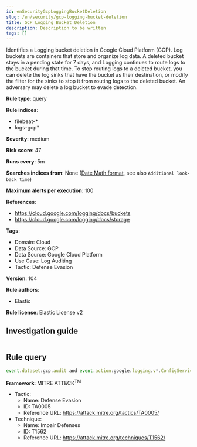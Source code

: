 ```yaml
---
id: enSecurityGcpLoggingBucketDeletion
slug: /en/security/gcp-logging-bucket-deletion
title: GCP Logging Bucket Deletion
description: Description to be written
tags: []
---
```


<div id="gcp-logging-bucket-deletion"></div>

Identifies a Logging bucket deletion in Google Cloud Platform (GCP). Log buckets are containers that store and organize log data. A deleted bucket stays in a pending state for 7 days, and Logging continues to route logs to the bucket during that time. To stop routing logs to a deleted bucket, you can delete the log sinks that have the bucket as their destination, or modify the filter for the sinks to stop it from routing logs to the deleted bucket. An adversary may delete a log bucket to evade detection.

**Rule type**: query

**Rule indices**: 

* filebeat-*
* logs-gcp*

**Severity**: medium

**Risk score**: 47

**Runs every**: 5m

**Searches indices from**: None ([Date Math format](((ref))/common-options.html#date-math), see also <DocLink id="enSecurityRulesUiCreate" section="set-the-rules-schedule">`Additional look-back time`</DocLink>)

**Maximum alerts per execution**: 100

**References**: 

* https://cloud.google.com/logging/docs/buckets
* https://cloud.google.com/logging/docs/storage

**Tags**: 

* Domain: Cloud
* Data Source: GCP
* Data Source: Google Cloud Platform
* Use Case: Log Auditing
* Tactic: Defense Evasion

**Version**: 104

**Rule authors**: 

* Elastic

**Rule license**: Elastic License v2

## Investigation guide

```markdown

```

## Rule query

```js
event.dataset:gcp.audit and event.action:google.logging.v*.ConfigServiceV*.DeleteBucket and event.outcome:success

```

**Framework**: MITRE ATT&CK<sup>TM</sup>

* Tactic:
    * Name: Defense Evasion
    * ID: TA0005
    * Reference URL: https://attack.mitre.org/tactics/TA0005/
* Technique:
    * Name: Impair Defenses
    * ID: T1562
    * Reference URL: https://attack.mitre.org/techniques/T1562/

